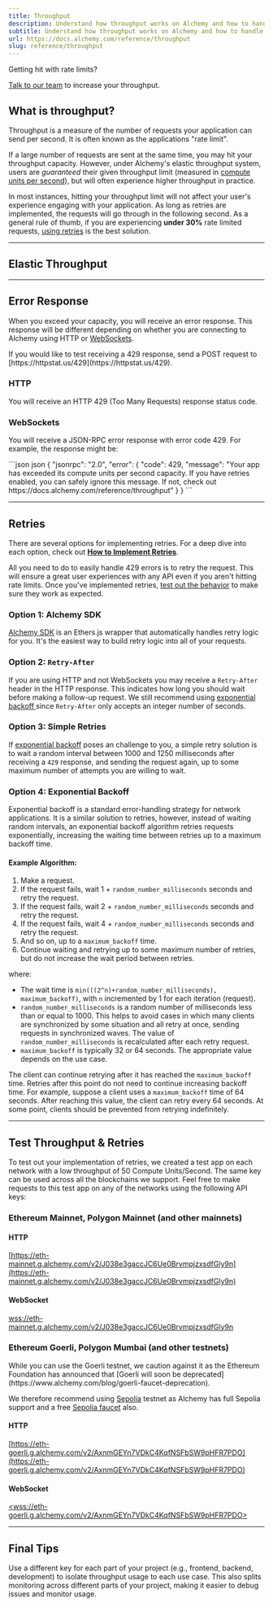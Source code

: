 ```yaml
---
title: Throughput
description: Understand how throughput works on Alchemy and how to handle 429 errors.
subtitle: Understand how throughput works on Alchemy and how to handle 429 errors.
url: https://docs.alchemy.com/reference/throughput
slug: reference/throughput
---
```


<Info>
  Getting hit with rate limits?

  [Talk to our team](https://www.alchemy.com/contact-sales) to increase your throughput.
</Info>

## What is throughput?

Throughput is a measure of the number of requests your application can send per second. It is often known as the applications "rate limit".

If a large number of requests are sent at the same time, you may hit your throughput capacity. However, under Alchemy's elastic throughput system, users are *guaranteed* their given throughput limit (measured in [compute units per second](/reference/throughput#scroll-what-are-compute-units-per-second-cups)), but will often experience higher throughput in practice.

In most instances, hitting your throughput limit will not affect your user's experience engaging with your application. As long as retries are implemented, the requests will go through in the following second. As a general rule of thumb, if you are experiencing **under 30%** rate limited requests, [using retries](/reference/throughput#retries) is the best solution.

***

## Elastic Throughput

<Check />

***

## Error Response

When you exceed your capacity, you will receive an error response. This response will be different depending on whether you are connecting to Alchemy using HTTP or [WebSockets](/reference/websockets).

<Info>
  If you would like to test receiving a 429 response, send a POST request to [https://httpstat.us/429](https://httpstat.us/429).
</Info>

### HTTP

You will receive an HTTP 429 (Too Many Requests) response status code.

### WebSockets

You will receive a JSON-RPC error response with error code 429. For example, the response might be:

<CodeGroup>
  ```json json
  {
    "jsonrpc": "2.0",
    "error": {
      "code": 429,
      "message": "Your app has exceeded its compute units per second capacity. If you have retries enabled, you can safely ignore this message. If not, check out https://docs.alchemy.com/reference/throughput"
    }
  }
  ```
</CodeGroup>

***

## Retries

There are several options for implementing retries. For a deep dive into each option, check out **[How to Implement Retries](/reference/how-to-implement-retries)**.

All you need to do to easily handle 429 errors is to retry the request. This will ensure a great user experiences with any API even if you aren't hitting rate limits. Once you've implemented retries, [test out the behavior](/reference/throughput#test-rate-limits-retries) to make sure they work as expected.

### Option 1: Alchemy SDK

[Alchemy SDK](/reference/alchemy-sdk-quickstart) is an Ethers.js wrapper that automatically handles retry logic for you. It's the easiest way to build retry logic into all of your requests.

### Option 2: `Retry-After`

If you are using HTTP and not WebSockets you may receive a `Retry-After` header in the HTTP response. This indicates how long you should wait before making a follow-up request. We still recommend using [exponential backoff ](/reference/throughput#option-4-exponential-backoff)since `Retry-After` only accepts an integer number of seconds.

### Option 3: Simple Retries

If [exponential backoff](/reference/throughput#option-3-exponential-backoff) poses an challenge to you, a simple retry solution is to wait a random interval between 1000 and 1250 milliseconds after receiving a `429` response, and sending the request again, up to some maximum number of attempts you are willing to wait.

### Option 4: Exponential Backoff

Exponential backoff is a standard error-handling strategy for network applications. It is a similar solution to retries, however, instead of waiting random intervals, an exponential backoff algorithm retries requests exponentially, increasing the waiting time between retries up to a maximum backoff time.

#### Example Algorithm:

1. Make a request.
2. If the request fails, wait 1 + `random_number_milliseconds` seconds and retry the request.
3. If the request fails, wait 2 + `random_number_milliseconds` seconds and retry the request.
4. If the request fails, wait 4 + `random_number_milliseconds` seconds and retry the request.
5. And so on, up to a `maximum_backoff` time.
6. Continue waiting and retrying up to some maximum number of retries, but do not increase the wait period between retries.

where:

* The wait time is `min(((2^n)+random_number_milliseconds), maximum_backoff)`, with `n` incremented by 1 for each iteration (request).
* `random_number_milliseconds` is a random number of milliseconds less than or equal to 1000. This helps to avoid cases in which many clients are synchronized by some situation and all retry at once, sending requests in synchronized waves. The value of `random_number_milliseconds` is recalculated after each retry request.
* `maximum_backoff` is typically 32 or 64 seconds. The appropriate value depends on the use case.

The client can continue retrying after it has reached the `maximum_backoff` time. Retries after this point do not need to continue increasing backoff time. For example, suppose a client uses a `maximum_backoff` time of 64 seconds. After reaching this value, the client can retry every 64 seconds. At some point, clients should be prevented from retrying indefinitely.

***

## Test Throughput & Retries

To test out your implementation of retries, we created a test app on each network with a low throughput of 50 Compute Units/Second. The same key can be used across all the blockchains we support. Feel free to make requests to this test app on any of the networks using the following API keys:

### Ethereum Mainnet, Polygon Mainnet (and other mainnets)

#### HTTP

[https://eth-mainnet.g.alchemy.com/v2/J038e3gaccJC6Ue0BrvmpjzxsdfGly9n](https://eth-mainnet.g.alchemy.com/v2/J038e3gaccJC6Ue0BrvmpjzxsdfGly9n)

#### WebSocket

[wss://eth-mainnet.g.alchemy.com/v2/J038e3gaccJC6Ue0BrvmpjzxsdfGly9n]()

### Ethereum Goerli, Polygon Mumbai (and other testnets)

<Warning>
  While you can use the Goerli testnet, we caution against it as the Ethereum Foundation has announced that [Goerli will soon be deprecated](https://www.alchemy.com/blog/goerli-faucet-deprecation).

  We therefore recommend using [Sepolia](https://www.alchemy.com/overviews/sepolia-testnet) testnet as Alchemy has full Sepolia support and a free [Sepolia faucet](https://sepoliafaucet.com/) also.
</Warning>

#### HTTP

[https://eth-goerli.g.alchemy.com/v2/AxnmGEYn7VDkC4KqfNSFbSW9pHFR7PDO](https://eth-goerli.g.alchemy.com/v2/AxnmGEYn7VDkC4KqfNSFbSW9pHFR7PDO)

#### WebSocket

[\<wss://eth-goerli.g.alchemy.com/v2/AxnmGEYn7VDkC4KqfNSFbSW9pHFR7PDO>]()

***

## Final Tips

Use a different key for each part of your project (e.g., frontend, backend, development) to isolate throughput usage to each use case. This also splits monitoring across different parts of your project, making it easier to debug issues and monitor usage.
